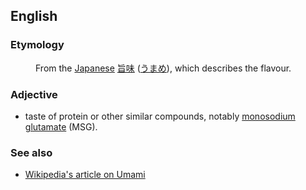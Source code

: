 ==English==

===Etymology===
:From the [[Japanese]] [[旨味]] ([[うまめ]]), which describes the flavour.

===Adjective===

*taste of protein or other similar compounds, notably [[monosodium glutamate]] (MSG).

===See also===
*[[wikipedia:Umami|Wikipedia's article on Umami]]